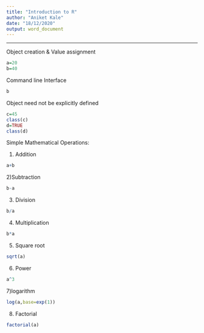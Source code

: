 ---
title: "Introduction to R"
author: "Aniket Kale"
date: "18/12/2020"
output: word_document
---

---
Object creation & Value assignment
```{r}
a=20
b=40
```

Command line Interface
```{r}
b
```

Object need not be explicitly defined
```{r}
c=45
class(c)
d=TRUE
class(d)
```
Simple Mathematical Operations:

1) Addition
```{r}
a+b
```
2)Subtraction
```{r}
b-a
```
3) Division
```{r}
b/a
```
4) Multiplication
```{r}
b*a
```
5) Square root
```{r}
sqrt(a)
```
6) Power
```{r}
a^3
```
7)logarithm 
```{r}
log(a,base=exp(1))
```
8) Factorial
```{r}
factorial(a)
```